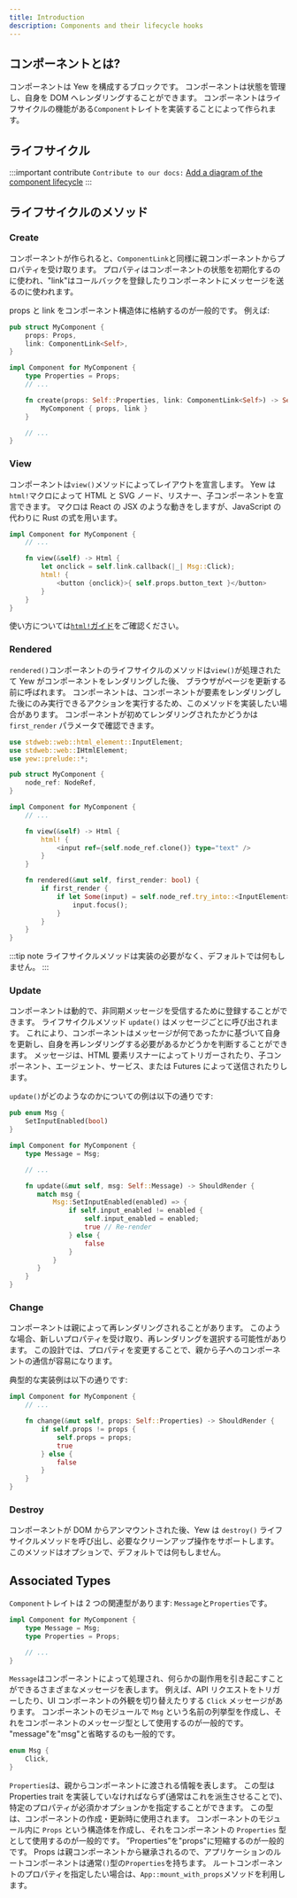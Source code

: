 ```yaml
---
title: Introduction
description: Components and their lifecycle hooks
---
```


## コンポーネントとは?

コンポーネントは Yew を構成するブロックです。
コンポーネントは状態を管理し、自身を DOM へレンダリングすることができます。
コンポーネントはライフサイクルの機能がある`Component`トレイトを実装することによって作られます。

## ライフサイクル

:::important contribute
`Contribute to our docs:` [Add a diagram of the component lifecycle](https://github.com/yewstack/docs/issues/22)
:::

## ライフサイクルのメソッド

### Create

コンポーネントが作られると、`ComponentLink`と同様に親コンポーネントからプロパティを受け取ります。
プロパティはコンポーネントの状態を初期化するのに使われ、"link"はコールバックを登録したりコンポーネントにメッセージを送るのに使われます。

props と link をコンポーネント構造体に格納するのが一般的です。
例えば:

```rust
pub struct MyComponent {
    props: Props,
    link: ComponentLink<Self>,
}

impl Component for MyComponent {
    type Properties = Props;
    // ...

    fn create(props: Self::Properties, link: ComponentLink<Self>) -> Self {
        MyComponent { props, link }
    }

    // ...
}
```

### View

コンポーネントは`view()`メソッドによってレイアウトを宣言します。
Yew は`html!`マクロによって HTML と SVG ノード、リスナー、子コンポーネントを宣言できます。
マクロは React の JSX のような動きをしますが、JavaScript の代わりに Rust の式を用います。

```rust
impl Component for MyComponent {
    // ...

    fn view(&self) -> Html {
        let onclick = self.link.callback(|_| Msg::Click);
        html! {
            <button {onclick}>{ self.props.button_text }</button>
        }
    }
}
```

使い方については[`html!`ガイド](concepts/html/introduction.mdx)をご確認ください。

### Rendered

`rendered()`コンポーネントのライフサイクルのメソッドは`view()`が処理されたて Yew がコンポーネントをレンダリングした後、
ブラウザがページを更新する前に呼ばれます。
コンポーネントは、コンポーネントが要素をレンダリングした後にのみ実行できるアクションを実行するため、このメソッドを実装したい場合があります。
コンポーネントが初めてレンダリングされたかどうかは `first_render` パラメータで確認できます。

```rust
use stdweb::web::html_element::InputElement;
use stdweb::web::IHtmlElement;
use yew::prelude::*;

pub struct MyComponent {
    node_ref: NodeRef,
}

impl Component for MyComponent {
    // ...

    fn view(&self) -> Html {
        html! {
            <input ref={self.node_ref.clone()} type="text" />
        }
    }

    fn rendered(&mut self, first_render: bool) {
        if first_render {
            if let Some(input) = self.node_ref.try_into::<InputElement>() {
                input.focus();
            }
        }
    }
}
```

:::tip note
ライフサイクルメソッドは実装の必要がなく、デフォルトでは何もしません。
:::

### Update

コンポーネントは動的で、非同期メッセージを受信するために登録することができます。
ライフサイクルメソッド `update()` はメッセージごとに呼び出されます。
これにより、コンポーネントはメッセージが何であったかに基づいて自身を更新し、自身を再レンダリングする必要があるかどうかを判断することができます。
メッセージは、HTML 要素リスナーによってトリガーされたり、子コンポーネント、エージェント、サービス、または Futures によって送信されたりします。

`update()`がどのようなのかについての例は以下の通りです:

```rust
pub enum Msg {
    SetInputEnabled(bool)
}

impl Component for MyComponent {
    type Message = Msg;

    // ...

    fn update(&mut self, msg: Self::Message) -> ShouldRender {
       match msg {
           Msg::SetInputEnabled(enabled) => {
               if self.input_enabled != enabled {
                   self.input_enabled = enabled;
                   true // Re-render
               } else {
                   false
               }
           }
       }
    }
}
```

### Change

コンポーネントは親によって再レンダリングされることがあります。
このような場合、新しいプロパティを受け取り、再レンダリングを選択する可能性があります。
この設計では、プロパティを変更することで、親から子へのコンポーネントの通信が容易になります。

典型的な実装例は以下の通りです:

```rust
impl Component for MyComponent {
    // ...

    fn change(&mut self, props: Self::Properties) -> ShouldRender {
        if self.props != props {
            self.props = props;
            true
        } else {
            false
        }
    }
}
```

### Destroy

コンポーネントが DOM からアンマウントされた後、Yew は `destroy()` ライフサイクルメソッドを呼び出し、必要なクリーンアップ操作をサポートします。
このメソッドはオプションで、デフォルトでは何もしません。

## Associated Types

`Component`トレイトは 2 つの関連型があります: `Message`と`Properties`です。

```rust
impl Component for MyComponent {
    type Message = Msg;
    type Properties = Props;

    // ...
}
```

`Message`はコンポーネントによって処理され、何らかの副作用を引き起こすことができるさまざまなメッセージを表します。
例えば、API リクエストをトリガーしたり、UI コンポーネントの外観を切り替えたりする `Click` メッセージがあります。
コンポーネントのモジュールで `Msg` という名前の列挙型を作成し、それをコンポーネントのメッセージ型として使用するのが一般的です。
"message"を"msg"と省略するのも一般的です。

```rust
enum Msg {
    Click,
}
```

`Properties`は、親からコンポーネントに渡される情報を表します。
この型は Properties trait を実装していなければならず\(通常はこれを派生させることで\)、特定のプロパティが必須かオプションかを指定することができます。
この型は、コンポーネントの作成・更新時に使用されます。
コンポーネントのモジュール内に `Props` という構造体を作成し、それをコンポーネントの `Properties` 型として使用するのが一般的です。
”Properties”を"props"に短縮するのが一般的です。
Props は親コンポーネントから継承されるので、アプリケーションのルートコンポーネントは通常`()`型の`Properties`を持ちます。
ルートコンポーネントのプロパティを指定したい場合は、`App::mount_with_props`メソッドを利用します。
